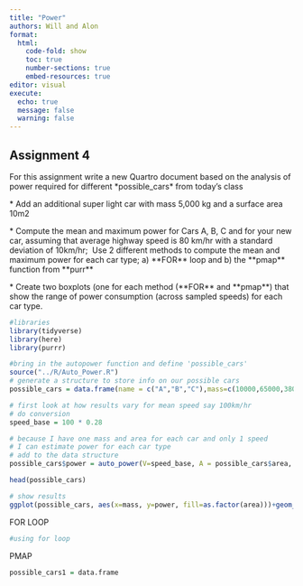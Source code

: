 ```yaml
---
title: "Power"
authors: Will and Alon
format: 
  html:
    code-fold: show
    toc: true
    number-sections: true
    embed-resources: true
editor: visual
execute:
  echo: true
  message: false
  warning: false
---
```


## Assignment 4

For this assignment write a new Quartro document based on the analysis of power required for different \*possible_cars\* from today's class

\* Add an additional super light car with mass 5,000 kg and a surface area 10m2

\* Compute the mean and maximum power for Cars A, B, C and for your new car, assuming that average highway speed is 80 km/hr with a standard deviation of 10km/hr;  Use 2 different methods to compute the mean and maximum power for each car type; a) \*\*FOR\*\* loop and b) the \*\*pmap\*\* function from \*\*purr\*\*

\* Create two boxplots (one for each method (\*\*FOR\*\* and \*\*pmap\*\*) that show the range of power consumption (across sampled speeds) for each car type.

```r
#libraries
library(tidyverse)
library(here)
library(purrr)
```

```r
#bring in the autopower function and define 'possible_cars'
source("../R/Auto_Power.R")
# generate a structure to store info on our possible cars
possible_cars = data.frame(name = c("A","B","C"),mass=c(10000,65000,38000), area = c(22,30,22))

# first look at how results vary for mean speed say 100km/hr
# do conversion
speed_base = 100 * 0.28

# because I have one mass and area for each car and only 1 speed
# I can estimate power for each car type
# add to the data structure
possible_cars$power = auto_power(V=speed_base, A = possible_cars$area, m=possible_cars$mass)

head(possible_cars)

# show results                         
ggplot(possible_cars, aes(x=mass, y=power, fill=as.factor(area)))+geom_col()+labs(y="Power W", x="Mass (kg)", fill="Area (m2)")
```

FOR LOOP

```r
#using for loop


```

PMAP

```r
possible_cars1 = data.frame


```
